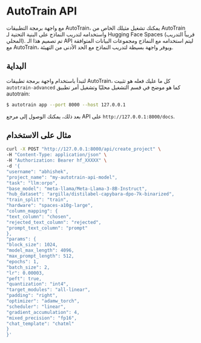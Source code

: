 # AutoTrain API 

مع واجهة برمجة التطبيقات AutoTrain، يمكنك تشغيل مثيلك الخاص من AutoTrain واستخدامه لتدريب النماذج على البنية التحتية لـ Hugging Face Spaces (قريباً التدريب المحلي). تم تصميم هذا الـ API ليتم استخدامه مع النماذج ومجموعات البيانات المتوافقة مع AutoTrain، ويوفر واجهة بسيطة لتدريب النماذج مع الحد الأدنى من التهيئة.

## البداية

لتبدأ باستخدام واجهة برمجة تطبيقات AutoTrain، كل ما عليك فعله هو تثبيت `autotrain-advanced` كما هو موضح في قسم التشغيل محليًا وتشغيل أمر تطبيق autotrain:

```bash
$ autotrain app --port 8000 --host 127.0.0.1
```

بعد ذلك، يمكنك الوصول إلى مرجع API على `http://127.0.0.1:8000/docs`.

## مثال على الاستخدام

```bash
curl -X POST "http://127.0.0.1:8000/api/create_project" \
-H "Content-Type: application/json" \
-H "Authorization: Bearer hf_XXXXX" \
-d '{
"username": "abhishek",
"project_name": "my-autotrain-api-model",
"task": "llm:orpo",
"base_model": "meta-llama/Meta-Llama-3-8B-Instruct",
"hub_dataset": "argilla/distilabel-capybara-dpo-7k-binarized",
"train_split": "train",
"hardware": "spaces-a10g-large",
"column_mapping": {
"text_column": "chosen",
"rejected_text_column": "rejected",
"prompt_text_column": "prompt"
},
"params": {
"block_size": 1024,
"model_max_length": 4096,
"max_prompt_length": 512,
"epochs": 1,
"batch_size": 2,
"lr": 0.00003,
"peft": true,
"quantization": "int4",
"target_modules": "all-linear",
"padding": "right",
"optimizer": "adamw_torch",
"scheduler": "linear",
"gradient_accumulation": 4,
"mixed_precision": "fp16",
"chat_template": "chatml"
}
}'
```